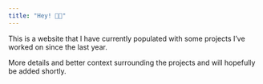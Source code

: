 ```yaml
---
title: "Hey! 👋🏼"
---
```


This is a website that I have currently populated with some projects I've worked on since the last year.

More details and better context surrounding the projects and will hopefully be added shortly. 

